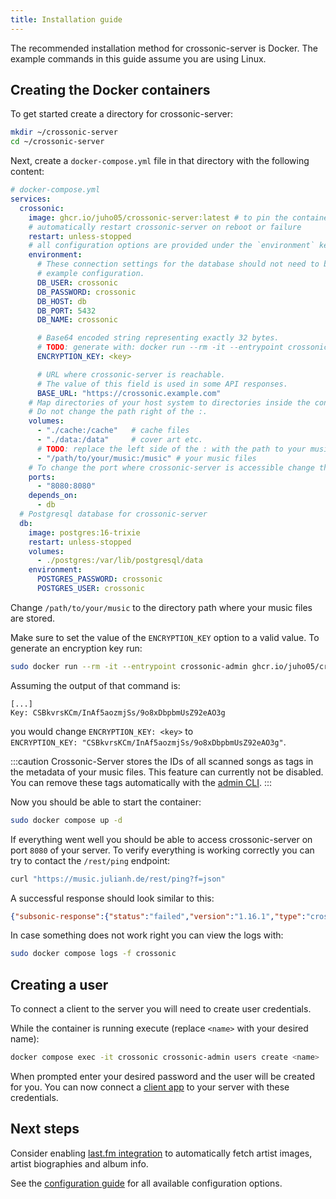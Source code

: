 ```yaml
---
title: Installation guide
---
```


The recommended installation method for crossonic-server is Docker. The example commands in this guide assume you are using Linux.

## Creating the Docker containers

To get started create a directory for crossonic-server:
```bash
mkdir ~/crossonic-server
cd ~/crossonic-server
```

Next, create a `docker-compose.yml` file in that directory with the following content:
```yml
# docker-compose.yml
services:
  crossonic:
    image: ghcr.io/juho05/crossonic-server:latest # to pin the container to a specific version replace `latest` with e.g. `v0.0.7`
    # automatically restart crossonic-server on reboot or failure
    restart: unless-stopped
    # all configuration options are provided under the `environment` key
    environment:
      # These connection settings for the database should not need to be changed if you are using this
      # example configuration.
      DB_USER: crossonic
      DB_PASSWORD: crossonic
      DB_HOST: db
      DB_PORT: 5432
      DB_NAME: crossonic

      # Base64 encoded string representing exactly 32 bytes.
      # TODO: generate with: docker run --rm -it --entrypoint crossonic-admin ghcr.io/juho05/crossonic-server gen-encryption-key
      ENCRYPTION_KEY: <key>

      # URL where crossonic-server is reachable.
      # The value of this field is used in some API responses.
      BASE_URL: "https://crossonic.example.com"
    # Map directories of your host system to directories inside the container.
    # Do not change the path right of the :.
    volumes:
      - "./cache:/cache"   # cache files
      - "./data:/data"     # cover art etc.
      # TODO: replace the left side of the : with the path to your music directory
      - "/path/to/your/music:/music" # your music files
    # To change the port where crossonic-server is accessible change the LEFT number and KEEP the right number as 8080.
    ports:
      - "8080:8080"
    depends_on:
      - db
  # Postgresql database for crossonic-server
  db:
    image: postgres:16-trixie
    restart: unless-stopped
    volumes:
      - ./postgres:/var/lib/postgresql/data
    environment:
      POSTGRES_PASSWORD: crossonic
      POSTGRES_USER: crossonic
```

Change `/path/to/your/music` to the directory path where your music files are stored.

Make sure to set the value of the `ENCRYPTION_KEY` option to a valid value. To generate an encryption key run:
```bash
sudo docker run --rm -it --entrypoint crossonic-admin ghcr.io/juho05/crossonic-server gen-encryption-key
```

Assuming the output of that command is:
```
[...]
Key: CSBkvrsKCm/InAf5aozmjSs/9o8xDbpbmUsZ92eAO3g
```
you would change `ENCRYPTION_KEY: <key>` to\
`ENCRYPTION_KEY: "CSBkvrsKCm/InAf5aozmjSs/9o8xDbpbmUsZ92eAO3g"`.

:::caution
Crossonic-Server stores the IDs of all scanned songs as tags in the metadata of your music files.
This feature can currently not be disabled. You can remove these tags automatically with the [admin CLI](/server/admin#remove-crossonic_id-tags).
:::

Now you should be able to start the container:
```bash
sudo docker compose up -d
```

If everything went well you should be able to access crossonic-server on port `8080` of your server.
To verify everything is working correctly you can try to contact the `/rest/ping` endpoint:
```bash
curl "https://music.julianh.de/rest/ping?f=json"
```

A successful response should look similar to this:
```json
{"subsonic-response":{"status":"failed","version":"1.16.1","type":"crossonic-server","serverVersion":"dev","openSubsonic":true,"crossonic":true,"crossonicVersion":"0.3.0","error":{"code":10,"message":"missing parameter 'v'"}}}
```

In case something does not work right you can view the logs with:
```bash
sudo docker compose logs -f crossonic
```

## Creating a user

To connect a client to the server you will need to create user credentials.

While the container is running execute (replace `<name>` with your desired name):
```bash
docker compose exec -it crossonic crossonic-admin users create <name>
```

When prompted enter your desired password and the user will be created for you. You can now
connect a [client app](/server/clients) to your server with these credentials.

## Next steps

Consider enabling [last.fm integration](/server/configuration/lastfm) to automatically fetch artist images, artist biographies and album info.

See the [configuration guide](/server/configuration) for all available configuration options.